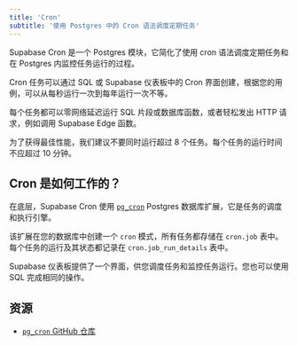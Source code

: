 ```yaml
---
title: 'Cron'
subtitle: '使用 Postgres 中的 Cron 语法调度定期任务'
---
```


Supabase Cron 是一个 Postgres 模块，它简化了使用 cron 语法调度定期任务和在 Postgres 内监控任务运行的过程。

Cron 任务可以通过 SQL 或 Supabase 仪表板中的 Cron 界面创建，根据您的用例，可以从每秒运行一次到每年运行一次不等。

每个任务都可以零网络延迟运行 SQL 片段或数据库函数，或者轻松发出 HTTP 请求，例如调用 Supabase Edge 函数。

<Admonition type="note">

为了获得最佳性能，我们建议不要同时运行超过 8 个任务。每个任务的运行时间不应超过 10 分钟。

</Admonition>

## Cron 是如何工作的？

在底层，Supabase Cron 使用 [`pg_cron`](https://github.com/citusdata/pg_cron) Postgres 数据库扩展，它是任务的调度和执行引擎。

该扩展在您的数据库中创建一个 `cron` 模式，所有任务都存储在 `cron.job` 表中。每个任务的运行及其状态都记录在 `cron.job_run_details` 表中。

Supabase 仪表板提供了一个界面，供您调度任务和监控任务运行。您也可以使用 SQL 完成相同的操作。

## 资源

- [`pg_cron` GitHub 仓库](https://github.com/citusdata/pg_cron)
